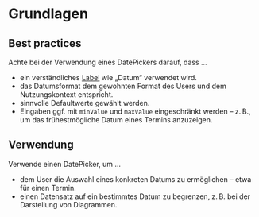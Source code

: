 # Grundlagen

## Best practices

Achte bei der Verwendung eines DatePickers darauf, dass ...

- ein verständliches [Label](/03-components/content/label/overview) wie „Datum“ verwendet
  wird.
- das Datumsformat dem gewohnten Format des Users und dem Nutzungskontext
  entspricht.
- sinnvolle Defaultwerte gewählt werden.
- Eingaben ggf. mit `minValue` und `maxValue` eingeschränkt werden – z. B., um
  das frühestmögliche Datum eines Termins anzuzeigen.

## Verwendung

Verwende einen DatePicker, um ...

- dem User die Auswahl eines konkreten Datums zu ermöglichen – etwa für einen
  Termin.
- einen Datensatz auf ein bestimmtes Datum zu begrenzen, z. B. bei der
  Darstellung von Diagrammen.
